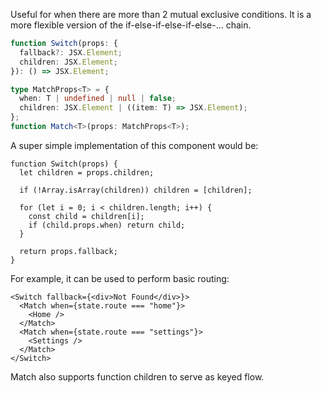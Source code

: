 <Title>{"<Switch> and <Match>"}</Title>

Useful for when there are more than 2 mutual exclusive conditions. It is a more flexible version of the if-else-if-else-if-else-... chain.

```ts
function Switch(props: {
  fallback?: JSX.Element;
  children: JSX.Element;
}): () => JSX.Element;

type MatchProps<T> = {
  when: T | undefined | null | false;
  children: JSX.Element | ((item: T) => JSX.Element);
};
function Match<T>(props: MatchProps<T>);
```

A super simple implementation of this component would be:

```tsx
function Switch(props) {
  let children = props.children;

  if (!Array.isArray(children)) children = [children];

  for (let i = 0; i < children.length; i++) {
    const child = children[i];
    if (child.props.when) return child;
  }

  return props.fallback;
}
```

For example, it can be used to perform basic routing:

```tsx
<Switch fallback={<div>Not Found</div>}>
  <Match when={state.route === "home"}>
    <Home />
  </Match>
  <Match when={state.route === "settings"}>
    <Settings />
  </Match>
</Switch>
```

Match also supports function children to serve as keyed flow.